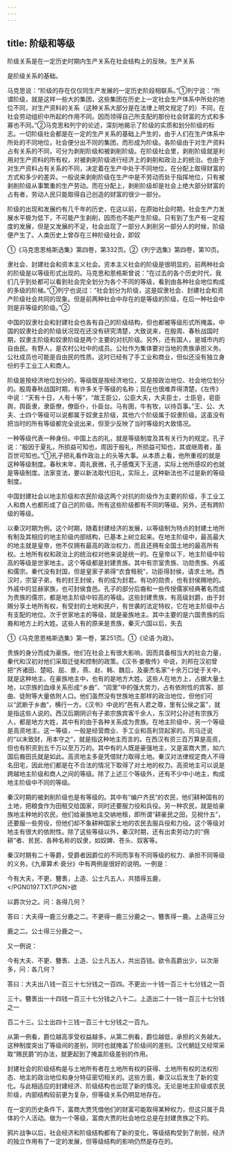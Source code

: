 ```yaml
---
---
---
```

title: 阶级和等级
---



阶级关系是在一定历史时期内生产关系在社会结构上的反映。生产关系

是阶级关系的基础。

马克思说：“阶级的存在仅仅同生产发展的一定历史阶段相联系。”①列宁说：“所谓阶级，就是这样一些大的集团，这些集团在历史上一定社会生产体系中所处的地位不同，对生产资料的关系（这种关系大部分是在法律上明文规定了的）不同，在社会劳动组织中所起的作用不同。因而领得自己所支配的那份社会财富的方式和多寡也不同。”②马克思和列宁的论述，深刻地揭示了阶级的实质和划分阶级的标志。一切阶级社会都是在一定的生产关系的基础上产生的，由于人们在生产体系中所处的不同地位，社会便分出不同的集团，而形成为阶级。各阶级由于对生产资料占有关系的不同，可分为剥削阶级和被剥削阶级。在阶级社会里，剥削阶级就是利用对生产资料的所有权，对被剥削阶级进行经济上的剥削和政治上的统治。也由于对生产资料占有关系的不同，决定着在生产中处于不同地位，在分配上取得财富的方式和多少的差异。一般说来剥削阶级在生产中是不劳动而处于指挥地位，只有被剥削阶级从事繁重的生产劳动。而在分配上，剥削阶级却是社会上绝大部分财富的占有者，劳动人民只能取得自己创造的财富的很少一部分。

阶级的出现和发展约有几千年的历史，在这以前，在原始社会时期，社会生产力发展水平极为低下，不可能产生剥削，因而也不能产生阶级。只有到了生产有一定程度的发展，但是又发展的不足，社会出现了一部分人剥削另一部分人的时候，阶级便产生了。人类历史上曾存在三种阶级社会，即奴

①《马克思恩格斯选集》第四卷，第332页。②《列宁选集》第四卷，第10页。

隶社会、封建社会和资本主义社会。资本主义社会的阶级是很明显的，前两种社会的阶级是以等级形式出现的。马克思和恩格斯曾说：“在过去的各个历史时代，我们几乎到处都可以看到社会完全划分为各个不同的等级，看到由各种社会地位构成的多级的阶梯。”①列宁也说过：“社会划分为阶级，这是奴隶社会、封建社会和资产阶级社会共同的现象。但是前两种社会中存在的是等级的阶级，在后一种社会中则是非等级的阶级。”②

中国的奴隶社会和封建社会也各有自己的阶级结构，但也都被等级形式所掩盖。中国的奴隶社会的阶级状况现在还没有研究清楚，大致说来，在殷周、春秋战国时期，奴隶主阶级和奴隶阶级是两个主要的对抗阶级。另外，还有国人，是城市内的自由民。有野人，是农村公社中的成员。公社作为集体要对当地的贵族承担义务。公社成员也可能是自由民的性质。这时已经有了手工业和商业，但似还没有独立身份的手工业工人和商人。

阶级是按经济地位划分的，等级既是按经济地位，又是按政治地位、社会地位划分的。殷周春秋战国时期，有许多关于等级的名称；现在也很难弄得清楚。《左传》中说：“天有十日，人有十等”，“故王臣公，公臣大夫，大夫臣士，士臣皂，皂臣舆，舆臣隶，隶臣僚，僚臣仆，仆臣台。马有圉，牛有牧，以待百事。”王、公、大夫、士四个等级可以说都属于奴隶主阶级，其他六个阶级属于奴隶阶级。这虽没有把当时的所有等级都完全说出来，但至少反映了当时等级的大致情况。

一种等级代表一种身份。中国上古的礼，就是等级制度及其有关行为的规定。孔子说：“殷因于夏礼，所损益可知也，周因于殷礼，所损益可知也，其或继周者，虽百世可知也。”①孔子把礼看作政治上的头等大事。从本质上看，他所重视的就是这种等级制度。春秋末年，周礼衰微，孔子感慨天下无道，实际上他所感叹的也就是等级制度。法家变法，要以新法取代旧礼，实际上，这种新法也不过是新的等级制度。

中国封建社会以地主阶级和农民阶级这两个对抗的阶级作为主要的阶级，手工业工人和商人也都形成了自己的阶级。所有这些阶级都有不同的等级。另外，还有跨阶级的等级。

以秦汉时期为例。这个时期，随着封建经济的发展，以等级制为特点的封建土地所有制及其相应的地主阶级内部结构，已基本上树立起来。在地主阶级中，最高最大的地主就是皇帝，他不仅拥有最高的政治权力，而且还拥有全国土地的最高所有权。土地所有权和政治上的统治权对他来说是统一的。在皇帝以下，地主阶级中较高的等级是世家地主。这个等级都是封建贵族。其中有宗室贵族、功勋贵族、外戚和儒宗。秦代没有封国，但是皇家子弟得“衣食租税”，功臣得封侯，请求土地。西汉时，宗室子弟，有的封王封侯，有的成为封君。有功的勋贵，也有封侯赐地的。外戚中的显赫家族，也可封侯食邑。孔子的部分后裔和一些传授儒家经典著名而成为贵族的儒宗，都是地主阶级中较高的等级。这些封建贵族，有高级封爵，由于封赐分享土地所有权，有受封的土地和民户，有世袭的法定特权，它在地主阶级中占有支配的地位。次于世家地主的等级，就是豪族地主。其中主要的是六国贵族的后裔和地方上的大姓。这些人有的原来是贵族，秦灭六国以后，失去

①《马克思恩格斯选集》第一卷，第251页。①《论语·为政》。

贵族的身分而成为豪族。他们在社会上有很大影响，因而具备相当大的社会力量，秦代和汉初对他们采取迁徙和控制的政策。《汉书·娄敬传》中说，刘邦在汉初曾把“齐诸田、楚昭、屈、景，燕、赵、韩、魏后，及豪杰名家”十余万口徙于关中，就是这种地主。在豪族地主中，也有的是地方大姓。这些人在地方上，占据大量土地，以宗族的血缘关系形成“乡曲”、“闾里”中的强大势力，占有依附性的宾客、部曲、徒附等大量依附人口。他们虽然没有世族地主那样的政治地位，但他们可以“武断于乡曲”，横行一方。《汉书》中说的“邑有人君之尊，里有公侯之富”，就是指这些人说的。西汉后期阴识有子弟宗族宾客千余人，东汉时公孙述有宗族万人，都是地方大姓，其中有的由于各种关系成为贵族。在地主阶级中，另一个等级是高资地主。这一等级，一般是经营商业、手工业和高利贷起家的。司马迁说的“以末致财，用本守之”，就是指这种地主而言的。在西汉有资三百万算是高资，但也有积资到五千万以至万万的。其中有的人既是豪强地主，又是富商大贾，如六国后裔田氏就是如此。高资地主多是凭借财力取得土地。秦汉对法律规定商人不得名田宅，因此他们都是在不合法的情况下取得了对土地的权力。高资地主可以说是跨越地主阶级和商人之间的等级。除了上述三个等级外，还有不少中小地主，构成地主阶级中不同的等级。

秦汉时期的被剥削阶级也是有等级的。其中有“编户齐民”的农民，他们耕种国有的土地，把粮食作为田租交给国家，同时还要服力役和兵役。另一种农民，就是给豪族地主种地的农民，他们给豪族地主交纳地租，即所谓“耕豪民之田，见税什五”，还要服一些劳役，但他们却不象耕种国家土地的农民去服兵役和力役。这个等级对地主有很大的依附性。除了这些等级以外，秦汉时期，还有出卖劳动力的“佣耕”者、贫民、各种名称的奴隶，如奴婢、苍头、奴客等。

秦汉时期有二十等爵，受爵者因爵位的不同而享有不同等级的权力、承担不同等级的义务。《九章算术·衰分》中有两例是很好的说明。一例是：

今有大夫，不更、簪褭，上造、公士凡五人，共猎得五鹿，</PGN0197.TXT/PGN>欲

以爵次分之。问：各得几何？

答曰：大夫得一鹿三分鹿之二。不更得一鹿三分鹿之一。簪褭得一鹿。上造得三分

鹿之二。公士得三分鹿之一。

又一例说：

今有大夫、不更、簪褭、上造、公士凡五人，共出百钱。欲令高爵出少，以次渐多，问：各几何？

答曰：大夫出八钱一百三十七分钱之一百四。不更出一十钱一百三十七分钱之一百

三十。簪褭出一十四钱一百三十七分钱之八十二。上造出二十一钱一百三十七分钱之一

百二十三。公士出四十三钱一百三十七分钱之一百九。

从第一例看，爵位越高享受权益越多。从第二例看，爵位越低，承担的义务越大。这种制度突出了等级间的差别，同时也就掩盖了阶级间的差别。汉代朝廷又经常采取“赐民爵”的办法，就更起到了掩盖阶级差别的作用。

封建社会的阶级结构是与土地所有者在土地所有权的获得、土地所有权的法权形态、地主的政治地位和身分特征密切相关的。这些方面，秦汉以后发生了新的变化。与此相适应的封建经济、阶级结构也出现了新的情况。无论是地主阶级或农民阶级，内部结构较前更为复杂，但等级关系仍明显地存在。

在一定的历史条件下，富商大贾凭借他们的财富可能取得某种权力，但这只属于具体的个人活动。做为一个等级，富商大贾的社会地位总是在封建贵族之下的。

鸦片战争以后，社会经济和阶级结构都有了新的变化，等级结构受到了削弱，经济的独立作用有了一定的发展，但等级结构的影响仍然是存在的。
